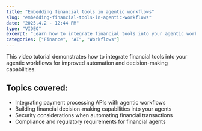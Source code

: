 ```yaml
---
title: "Embedding financial tools in agentic workflows"
slug: "embedding-financial-tools-in-agentic-workflows"
date: "2025.4.2 - 12:44 PM"
type: "VIDEO"
excerpt: "Learn how to integrate financial tools into your agentic workflows for better automation."
categories: ["Finance", "AI", "Workflows"]
---
```


This video tutorial demonstrates how to integrate financial tools into your agentic workflows for improved automation and decision-making capabilities.

## Topics covered:

* Integrating payment processing APIs with agentic workflows
* Building financial decision-making capabilities into your agents
* Security considerations when automating financial transactions
* Compliance and regulatory requirements for financial agents
